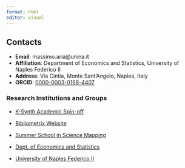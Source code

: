 ```yaml
---
format: html
editor: visual
---
```


## Contacts

-   **Email**: massimo.aria\@unina.it\
-   **Affiliation**: Department of Economics and Statistics, University of Naples Federico II\
-   **Address**: Via Cintia, Monte Sant’Angelo, Naples, Italy\
-   **ORCID**: [0000-0003-0168-4407](https://orcid.org/0000-0003-0168-4407)

### Research Institutions and Groups

-   <a href="https://www.k-synth.com" target="_blank"> K-Synth Academic Spin-off</a>

-   <a href="https://www.bibliometrix.org" target="_blank"> Bibliometrix Website</a>

-   <a href="https://www.bibliometrix.org/sssm" target="_blank"> Summer School in Science Mapping</a>

-   <a href="https://www.dises.unina.it" target="_blank"> Dept. of Economics and Statistics</a>

-   <a href="https://www.unina.it" target="_blank"> University of Naples Federico II</a>
